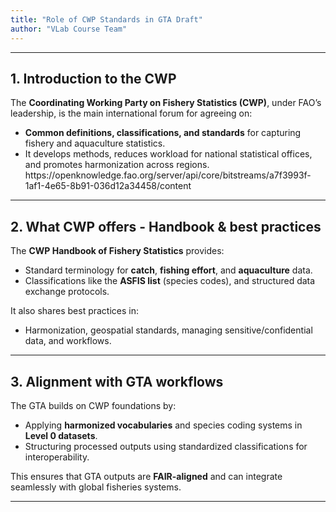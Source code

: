 ```yaml
---
title: "Role of CWP Standards in GTA Draft"
author: "VLab Course Team"
---
```


<!-- ## Objectives -->

<!-- By the end of this lesson, learners will be able to: -->

<!-- - Describe what the **CWP (Coordinating Working Party on Fishery Statistics)** is. -->
<!-- - Understand its role in establishing **global statistical standards** for fisheries data. -->
<!-- - Recognize how GTA aligns with CWP standards for harmonization and interoperability. -->

---

## 1. Introduction to the CWP

The **Coordinating Working Party on Fishery Statistics (CWP)**, under FAO’s leadership, is the main international forum for agreeing on:

- **Common definitions, classifications, and standards** for capturing fishery and aquaculture statistics.
- It develops methods, reduces workload for national statistical offices, and promotes harmonization across regions.  https://openknowledge.fao.org/server/api/core/bitstreams/a7f3993f-1af1-4e65-8b91-036d12a34458/content

---

## 2. What CWP offers - Handbook & best practices

The **CWP Handbook of Fishery Statistics** provides:

- Standard terminology for **catch**, **fishing effort**, and **aquaculture** data.
- Classifications like the **ASFIS list** (species codes), and structured data exchange protocols.  

It also shares best practices in:

- Harmonization, geospatial standards, managing sensitive/confidential data, and workflows.  

---

## 3. Alignment with GTA workflows

The GTA builds on CWP foundations by:

- Applying **harmonized vocabularies** and species coding systems in **Level 0 datasets**.
- Structuring processed outputs using standardized classifications for interoperability.

This ensures that GTA outputs are **FAIR-aligned** and can integrate seamlessly with global fisheries systems.

---

<!-- ## 4. Summary -->

<!-- | Key CWP Contributions | How GTA benefits | -->
<!-- |------------------------|------------------| -->
<!-- | Shared definitions & species codes | Consistent taxonomy across datasets | -->
<!-- | Data harmonization protocols | Efficient aggregation of multi-source data | -->
<!-- | Best practices in data workflows | Interoperable and FAIR-compliant outputs | -->

<!-- --- -->

